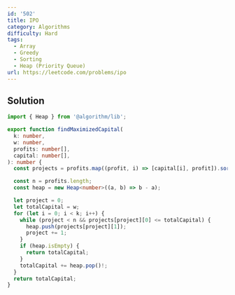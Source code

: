 ```yaml
---
id: '502'
title: IPO
category: Algorithms
difficulty: Hard
tags:
  - Array
  - Greedy
  - Sorting
  - Heap (Priority Queue)
url: https://leetcode.com/problems/ipo
---
```


## Solution

```typescript showLineNumbers
import { Heap } from '@algorithm/lib';

export function findMaximizedCapital(
  k: number,
  w: number,
  profits: number[],
  capital: number[],
): number {
  const projects = profits.map((profit, i) => [capital[i], profit]).sort((a, b) => a[0] - b[0]);

  const n = profits.length;
  const heap = new Heap<number>((a, b) => b - a);

  let project = 0;
  let totalCapital = w;
  for (let i = 0; i < k; i++) {
    while (project < n && projects[project][0] <= totalCapital) {
      heap.push(projects[project][1]);
      project += 1;
    }
    if (heap.isEmpty) {
      return totalCapital;
    }
    totalCapital += heap.pop()!;
  }
  return totalCapital;
}
```

